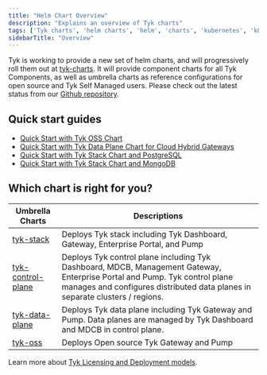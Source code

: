 ```yaml
---
title: "Helm Chart Overview"
description: "Explains an overview of Tyk charts"
tags: ['Tyk charts', 'helm charts', 'helm', 'charts', 'kubernetes', 'k8s']
sidebarTitle: "Overview"
---
```


Tyk is working to provide a new set of helm charts, and will progressively roll them out at [tyk-charts](https://github.com/TykTechnologies/tyk-charts). It will provide component charts for all Tyk Components, as well as umbrella charts as reference configurations for open source and Tyk Self Managed users. Please check out the latest status from our [Github repository](https://github.com/TykTechnologies/tyk-charts).

## Quick start guides
- [Quick Start with Tyk OSS Chart](/docsv2/docsv2/tyk-open-source#quick-start-with-helm-chart)
- [Quick Start with Tyk Data Plane Chart for Cloud Hybrid Gateways](/docsv2/docsv2/tyk-cloud#deploy-hybrid-gateways)
- [Quick Start with Tyk Stack Chart and PostgreSQL](/docsv2/docsv2/tyk-self-managed#install-tyk-stack-with-helm-chart-postgresql)
- [Quick Start with Tyk Stack Chart and MongoDB](/docsv2/docsv2/tyk-self-managed#install-tyk-stack-with-helm-chart-mongodb)

## Which chart is right for you?

| Umbrella Charts | Descriptions |
|-----------------|-------------|
| [tyk-stack](/docsv2/docsv2/product-stack/tyk-charts/tyk-stack-chart)                 | Deploys Tyk stack including Tyk Dashboard, Gateway, Enterprise Portal, and Pump |
| [tyk-control-plane](/docsv2/docsv2/product-stack/tyk-charts/tyk-control-plane-chart) | Deploys Tyk control plane including Tyk Dashboard, MDCB, Management Gateway, Enterprise Portal and Pump. Tyk control plane manages and configures distributed data planes in separate clusters / regions. |
| [tyk-data-plane](/docsv2/docsv2/product-stack/tyk-charts/tyk-data-plane-chart)        | Deploys Tyk data plane including Tyk Gateway and Pump. Data planes are managed by Tyk Dashboard and MDCB in control plane. |
| [tyk-oss](/docsv2/docsv2/product-stack/tyk-charts/tyk-oss-chart)                      | Deploys Open source Tyk Gateway and Pump |

Learn more about [Tyk Licensing and Deployment models](/docsv2/docsv2/tyk-self-managed#tyk-self-managed-pricing).
